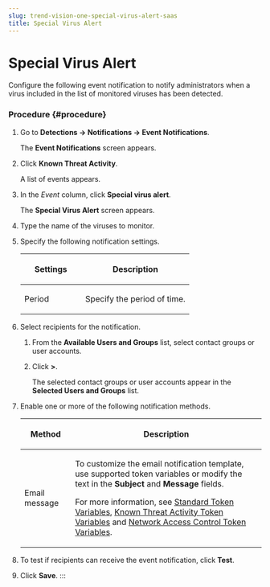 ```yaml
---
slug: trend-vision-one-special-virus-alert-saas
title: Special Virus Alert
---
```

# Special Virus Alert

Configure the following event notification to notify administrators when a virus included in the list of monitored viruses has been detected.

### Procedure {#procedure}

1.  Go to **Detections → Notifications → Event Notifications**.

    The **Event Notifications** screen appears.

2.  Click **Known Threat Activity**.

    A list of events appears.

3.  In the *Event* column, click **Special virus alert**.

    The **Special Virus Alert** screen appears.

4.  Type the name of the viruses to monitor.

5.  Specify the following notification settings.

    <table>
    <colgroup>
    <col style="width: 36%" />
    <col style="width: 64%" />
    </colgroup>
    <thead>
    <tr>
    <th><p>Settings</p></th>
    <th><p>Description</p></th>
    </tr>
    </thead>
    <tbody>
    <tr>
    <td><p>Period</p></td>
    <td><p>Specify the period of time.</p></td>
    </tr>
    </tbody>
    </table>

6.  Select recipients for the notification.

    1.  From the **Available Users and Groups** list, select contact groups or user accounts.

    2.  Click **\>**.

        The selected contact groups or user accounts appear in the **Selected Users and Groups** list.

7.  Enable one or more of the following notification methods.

    <table>
    <colgroup>
    <col style="width: 21%" />
    <col style="width: 79%" />
    </colgroup>
    <thead>
    <tr>
    <th><p>Method</p></th>
    <th><p>Description</p></th>
    </tr>
    </thead>
    <tbody>
    <tr>
    <td><p>Email message</p></td>
    <td><p>To customize the email notification template, use supported token variables or modify the text in the <strong>Subject</strong> and <strong>Message</strong> fields.</p>
    <p>For more information, see <a href="trend-vision-one-standard-token-variables">Standard Token Variables</a>, <a href="trend-vision-one-known-threat-activity-token">Known Threat Activity Token Variables</a> and <a href="trend-vision-one-network-access-token-vars">Network Access Control Token Variables</a>.</p></td>
    </tr>
    </tbody>
    </table>

8.  To test if recipients can receive the event notification, click **Test**.

9.  Click **Save**.
:::

